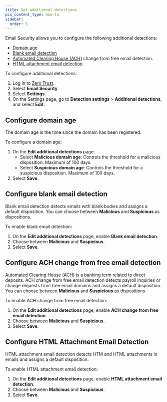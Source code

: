 ```yaml
---
title: Set additional detections
pcx_content_type: how-to
sidebar:
  order: 5
---
```


Email Security allows you to configure the following additional detections:

- [Domain age](/cloudflare-one/email-security/detection-settings/additional-detections/#configure-domain-age)
- [Blank email detection](/cloudflare-one/email-security/detection-settings/additional-detections/#configure-blank-email-detection)
- [Automated Clearing House (ACH)](/cloudflare-one/email-security/detection-settings/additional-detections/#configure-ach-change-from-free-email-detection) change from free email detection.
- [HTML attachment email detection](/cloudflare-one/email-security/detection-settings/additional-detections/#configure-html-attachment-email-detection)

To configure additional detections:

1. Log in to [Zero Trust](https://one.dash.cloudflare.com/).
2. Select **Email Security**.
3. Select **Settings**.
4. On the Settings page, go to **Detection settings** > **Additional detections**, and select **Edit**.

## Configure domain age

The domain age is the time since the domain has been registered.

To configure a domain age:

1. On the **Edit additional detections** page:
    - Select **Malicious domain age**: Controls the threshold for a malicious disposition. Maximum of 100 days.
    - Select **Suspicious domain age**: Controls the threshold for a suspicious disposition. Maximum of 100 days.
2. Select **Save**.

## Configure blank email detection

Blank email detection detects emails with blank bodies and assigns a default disposition. You can choose between **Malicious** and **Suspicious** as dispositions.

To enable blank email detection:

1. On the **Edit additional detections** page, enable **Blank email detection**.
2. Choose between **Malicious** and **Suspicious**.
3. Select **Save**.

## Configure ACH change from free email detection

[Automated Clearing House (ACH)](https://en.wikipedia.org/wiki/Automated_clearing_house) is a banking term related to direct deposits. ACH change from free email detection detects payroll inquiries or change requests from free email domains and assigns a default disposition. You can choose between **Malicious** and **Suspicious** as dispositions.

To enable ACH change from free email detection:

1. On the **Edit additional detections** page, enable **ACH change from free email detection**.
2. Choose between **Malicious** and **Suspicious**.
3. Select **Save**.

## Configure HTML Attachment Email Detection

HTML attachment email detection detects HTM and HTML attachments in emails and assigns a default disposition.

To enable HTML attachment email detection:

1. On the **Edit additional detections** page, enable **HTML attachment email detection**.
2. Choose between **Malicious** and **Suspicious**.
3. Select **Save**.